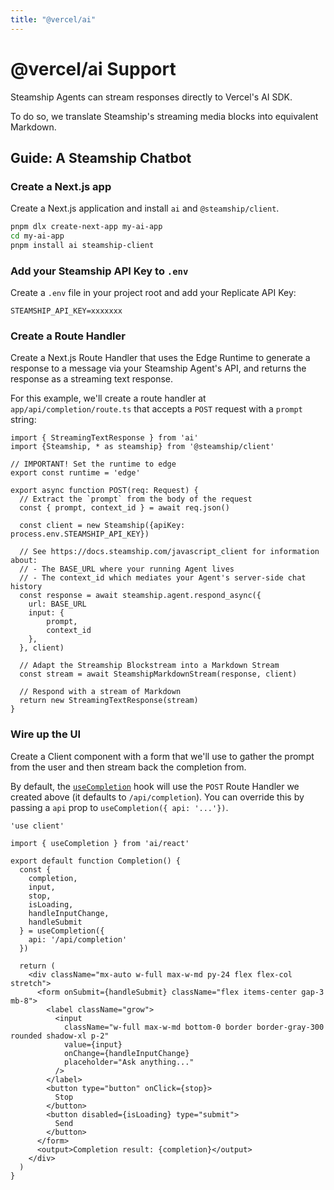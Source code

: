 ```yaml
---
title: "@vercel/ai"
---
```



# @vercel/ai Support

Steamship Agents can stream responses directly to Vercel's AI SDK.

To do so, we translate Steamship's streaming media blocks into equivalent Markdown.

## Guide: A Steamship Chatbot

<Steps>

### Create a Next.js app

Create a Next.js application and install `ai` and `@steamship/client`.

```sh
pnpm dlx create-next-app my-ai-app
cd my-ai-app
pnpm install ai steamship-client
```

### Add your Steamship API Key to `.env`

Create a `.env` file in your project root and add your Replicate API Key:

```env filename=".env"
STEAMSHIP_API_KEY=xxxxxxx
```

### Create a Route Handler

Create a Next.js Route Handler that uses the Edge Runtime to generate a response to a message via your Steamship Agent's API, and returns the response as a streaming text response.

For this example, we'll create a route handler at `app/api/completion/route.ts` that accepts a `POST` request with a `prompt` string:

```tsx filename="app/api/chat/route.ts" showLineNumbers
import { StreamingTextResponse } from 'ai'
import {Steamship, * as steamship} from '@steamship/client'

// IMPORTANT! Set the runtime to edge
export const runtime = 'edge'

export async function POST(req: Request) {
  // Extract the `prompt` from the body of the request
  const { prompt, context_id } = await req.json()

  const client = new Steamship({apiKey: process.env.STEAMSHIP_API_KEY})

  // See https://docs.steamship.com/javascript_client for information about:
  // - The BASE_URL where your running Agent lives
  // - The context_id which mediates your Agent's server-side chat history
  const response = await steamship.agent.respond_async({
    url: BASE_URL
    input: {
        prompt,
        context_id
    },
  }, client)

  // Adapt the Streamship Blockstream into a Markdown Stream
  const stream = await SteamshipMarkdownStream(response, client)

  // Respond with a stream of Markdown
  return new StreamingTextResponse(stream)
}
```

### Wire up the UI

Create a Client component with a form that we'll use to gather the prompt from the user and then stream back the completion from.

By default, the [`useCompletion`](/docs/api-reference#usecompletion) hook will use the `POST` Route Handler we created above (it defaults to `/api/completion`). You can override this by passing a `api` prop to `useCompletion({ api: '...'})`.

```tsx filename="app/page.tsx" showLineNumbers
'use client'

import { useCompletion } from 'ai/react'

export default function Completion() {
  const {
    completion,
    input,
    stop,
    isLoading,
    handleInputChange,
    handleSubmit
  } = useCompletion({
    api: '/api/completion'
  })

  return (
    <div className="mx-auto w-full max-w-md py-24 flex flex-col stretch">
      <form onSubmit={handleSubmit} className="flex items-center gap-3 mb-8">
        <label className="grow">
          <input
            className="w-full max-w-md bottom-0 border border-gray-300 rounded shadow-xl p-2"
            value={input}
            onChange={handleInputChange}
            placeholder="Ask anything..."
          />
        </label>
        <button type="button" onClick={stop}>
          Stop
        </button>
        <button disabled={isLoading} type="submit">
          Send
        </button>
      </form>
      <output>Completion result: {completion}</output>
    </div>
  )
}
```

</Steps>
